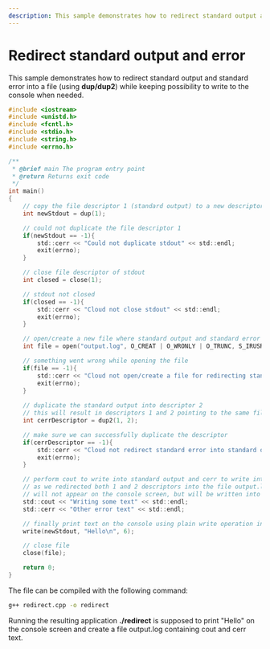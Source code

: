 ```yaml
---
description: This sample demonstrates how to redirect standard output and standard error into a file (using dup/dup2) while keeping possibility to write to the console when needed.
---
```


# Redirect standard output and error

This sample demonstrates how to redirect standard output and standard error into a file (using **dup/dup2**) while keeping possibility to write to the console when needed.

```c
#include <iostream>
#include <unistd.h>
#include <fcntl.h>
#include <stdio.h>
#include <string.h>
#include <errno.h>

/**
 * @brief main The program entry point
 * @return Returns exit code
 */
int main()
{
    // copy the file descriptor 1 (standard output) to a new descriptor for the future use
    int newStdout = dup(1); 

    // could not duplicate the file descriptor 1
    if(newStdout == -1){
        std::cerr << "Could not duplicate stdout" << std::endl;
        exit(errno);
    }

    // close file descriptor of stdout
    int closed = close(1);

    // stdout not closed
    if(closed == -1){
        std::cerr << "Cloud not close stdout" << std::endl;
        exit(errno);
    }

    // open/create a new file where standard output and standard error will be redirected to 
    int file = open("output.log", O_CREAT | O_WRONLY | O_TRUNC, S_IRUSR | S_IWUSR | S_IRGRP);

    // something went wrong while opening the file
    if(file == -1){
        std::cerr << "Cloud not open/create a file for redirecting standard output in" << std::endl;
        exit(errno);
    }
    
    // duplicate the standard output into descriptor 2
    // this will result in descriptors 1 and 2 pointing to the same file
    int cerrDescriptor = dup2(1, 2);

    // make sure we can successfully duplicate the descriptor
    if(cerrDescriptor == -1){
        std::cerr << "Cloud not redirect standard error into standard output stream" << std::endl;
        exit(errno);
    }

    // perform cout to write into standard output and cerr to write into the standard error
    // as we redirected both 1 and 2 descriptors into the file output.log, the following text
    // will not appear on the console screen, but will be written into the file
    std::cout << "Writing some text" << std::endl;
    std::cerr << "Other error text" << std::endl;

    // finally print text on the console using plain write operation into the copied stdout stream 
    write(newStdout, "Hello\n", 6); 

    // close file
    close(file);

    return 0;
}
```

The file can be compiled with the following command:
```sh
g++ redirect.cpp -o redirect
```

Running the resulting application **./redirect** is supposed to print "Hello" on the console screen and create a file output.log containing cout and cerr text.